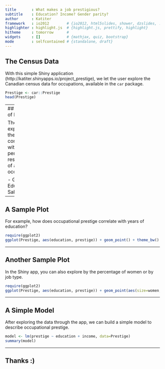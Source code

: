 ```yaml
---
title       : What makes a job prestigious? 
subtitle    : Education? Income? Gender parity?
author      : Katiter
framework   : io2012        # {io2012, html5slides, shower, dzslides, ...}
highlighter : highlight.js  # {highlight.js, prettify, highlight}
hitheme     : tomorrow      # 
widgets     : []            # {mathjax, quiz, bootstrap}
mode        : selfcontained # {standalone, draft}
---
```


## The Census Data


With this simple Shiny application (http://katiter.shinyapps.io/project_prestige), we let the user explore the Canadian census data for occupations, available in the `car` package.

```r
Prestige <- car::Prestige
head(Prestige)
```
 

---
## Variables of Interest

The user can explore how these factors correlate with the perceived respectability of an occupation:

- Gender
- Education
- Salary

---

## A Sample Plot

For example, how does occupational prestige correlate with years of education? 

```r
require(ggplot2)
ggplot(Prestige, aes(education, prestige)) + geom_point() + theme_bw()
```

---

## Another Sample Plot
In the Shiny app, you can also explore by the percentage of women or by job type.


```r
require(ggplot2)
ggplot(Prestige, aes(education, prestige)) + geom_point(aes(size=women, color=type)) + theme_bw()
```


---

## A Simple Model

After exploring the data through the app, we can build a simple model to describe occupational prestige.

```r
model <- lm(prestige ~ education + income, data=Prestige)
summary(model)
```

--- 

## Thanks :)


